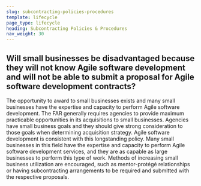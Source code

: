 ```yaml
---
slug: subcontracting-policies-procedures
template: lifecycle
page_type: lifecycle
heading: Subcontracting Policies & Procedures
nav_weight: 30
---
```

## Will small businesses be disadvantaged because they will not know Agile software development and will not be able to submit a proposal for Agile software development contracts?

The opportunity to award to small businesses exists and many small businesses have the expertise and capacity to perform Agile software development. The FAR generally requires agencies to provide maximum practicable opportunities in its acquisitions to
small businesses. Agencies have small business goals and they should give strong consideration to those goals when determining acquisition strategy. Agile software development is consistent with this longstanding policy. Many small businesses in this field have the expertise and capacity to perform Agile software development services, and they are as capable as large businesses to perform this type of work. Methods of increasing small business utilization are encouraged, such as mentor-protégé relationships or having subcontracting arrangements to be required and submitted with the respective proposals.
